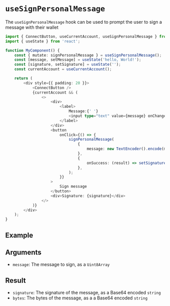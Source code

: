 
# `useSignPersonalMessage`

The `useSignPersonalMessage` hook can be used to prompt the user to sign a message with their wallet

```ts
import { ConnectButton, useCurrentAccount, useSignPersonalMessage } from '@mysten/dapp-kit';
import { useState } from 'react';

function MyComponent() {
	const { mutate: signPersonalMessage } = useSignPersonalMessage();
	const [message, setMessage] = useState('hello, World!');
	const [signature, setSignature] = useState('');
	const currentAccount = useCurrentAccount();

	return (
		<div style={{ padding: 20 }}>
			<ConnectButton />
			{currentAccount && (
				<>
					<div>
						<label>
							Message:{' '}
							<input type="text" value={message} onChange={(ev) => setMessage(ev.target.value)} />
						</label>
					</div>
					<button
						onClick={() => {
							signPersonalMessage(
								{
									message: new TextEncoder().encode(message),
								},
								{
									onSuccess: (result) => setSignature(result.signature),
								},
							);
						}}
					>
						Sign message
					</button>
					<div>Signature: {signature}</div>
				</>
			)}
		</div>
	);
}
```

## Example

<UseSignPersonalMessageExample />

## Arguments

- `message`: The message to sign, as a `Uint8Array`

## Result

- `signature`: The signature of the message, as a Base64 encoded `string`
- `bytes`: The bytes of the message, as a a Base64 encoded `string`
